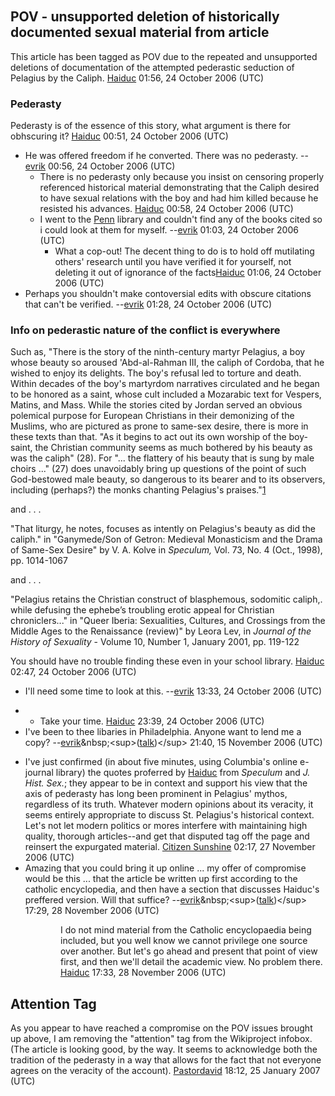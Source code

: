<article id="6740615" title=Talk:Pelagius of Córdoba>
	<talkpage id="6740615" title="Talk:Pelagius of Córdoba">
{{WikiProjectBannerShell|1=
{{WikiProject Biography|living=no|class=Start|listas=Pelagius Of Cordova}}
{{WikiProject Spain|class=Start}}
{{WikiProject Saints|class=start|importance=Low}}
}}

== POV - unsupported deletion of historically documented sexual material from article ==

This article has been tagged as POV due to the repeated and unsupported deletions of documentation of the attempted pederastic seduction of Pelagius by the Caliph. [[User:Haiduc|Haiduc]] 01:56, 24 October 2006 (UTC)
=== Pederasty  ===

Pederasty is of the essence of this story, what argument is there for obhscuring it? [[User:Haiduc|Haiduc]] 00:51, 24 October 2006 (UTC)
*He was offered freedom if he converted. There was no pederasty. --[[User:Evrik|evrik]] 00:56, 24 October 2006 (UTC)
**There is no pederasty only because you insist on censoring properly referenced historical material demonstrating that the Caliph desired to have sexual relations with the boy and had him killed because he resisted his advances. [[User:Haiduc|Haiduc]] 00:58, 24 October 2006 (UTC)
**I went to the [[University_Of_Pennsylvania#Libraries|Penn]] library and couldn't find any of the books cited so i could look at them for myself. --[[User:Evrik|evrik]] 01:03, 24 October 2006 (UTC)
***What a cop-out! The decent thing to do is to hold off mutilating others' research until you have verified it for yourself, not deleting it out of ignorance of the facts[[User:Haiduc|Haiduc]] 01:06, 24 October 2006 (UTC)
*Perhaps you shouldn't make contoversial edits with obscure citations that can't be verified. --[[User:Evrik|evrik]] 01:28, 24 October 2006 (UTC)

=== Info on pederastic nature of the conflict is everywhere ===

Such as, &quot;There is the story of the ninth-century martyr Pelagius, a boy whose beauty so aroused 'Abd-al-Rahman III, the caliph of Cordoba, that he wished to enjoy its delights. The boy's refusal led to torture and death. Within decades of the boy's martyrdom narratives circulated and he began to be honored as a saint, whose cult included a Mozarabic text for Vespers, Matins, and Mass. While the stories cited by Jordan served an obvious polemical purpose for European Christians in their demonizing of the Muslims, who are pictured as prone to same-sex desire, there is more in these texts than that. &quot;As it begins to act out its own worship of the boy-saint, the Christian community seems as much bothered by his beauty as was the caliph&quot; (28). For &quot;... the flattery of his beauty that is sung by male choirs ...&quot; (27) does unavoidably bring up questions of the point of such God-bestowed male beauty, so dangerous to its bearer and to its observers, including (perhaps?) the monks chanting Pelagius's praises.&quot;[http://findarticles.com/p/articles/mi_m2096/is_n2_v48/ai_20968469]

and . . .

&quot;That liturgy, he notes, focuses as intently on Pelagius's beauty as did the caliph.&quot; in &quot;Ganymede/Son of Getron: Medieval Monasticism and the Drama of Same-Sex Desire&quot; by V. A. Kolve in ''Speculum,'' Vol. 73, No. 4 (Oct., 1998), pp. 1014-1067

and . . .

&quot;Pelagius retains the Christian construct of blasphemous, sodomitic caliph,. while defusing the ephebe’s troubling erotic appeal for Christian chroniclers...&quot; in &quot;Queer Iberia: Sexualities, Cultures, and Crossings from the Middle Ages to the Renaissance (review)&quot; by Leora Lev, in ''Journal of the History of Sexuality'' - Volume 10, Number 1, January 2001, pp. 119-122 

You should have no trouble finding these even in your school library. [[User:Haiduc|Haiduc]] 02:47, 24 October 2006 (UTC)
*I'll need some time to look at this. --[[User:Evrik|evrik]] 13:33, 24 October 2006 (UTC)

**Take your time. [[User:Haiduc|Haiduc]] 23:39, 24 October 2006 (UTC)
*I've been to thee libaries in Philadelphia. Anyone want to lend me a copy? --[[User:evrik|evrik]]&amp;nbsp;&lt;sup&gt;([[User talk:evrik|talk]])&lt;/sup&gt; 21:40, 15 November 2006 (UTC)

*I've just confirmed (in about five minutes, using Columbia's online e-journal library) the quotes proferred by [[User:Haiduc|Haiduc]] from ''Speculum'' and ''J. Hist. Sex.''; they appear to be in context and support his view that the axis of pederasty has long been prominent in Pelagius' mythos, regardless of its truth. Whatever modern opinions about its veracity, it seems entirely appropriate to discuss St. Pelagius's historical context. Let's not let modern politics or mores interfere with maintaining high quality, thorough articles--and get that disputed tag off the page and reinsert the expurgated material. [[User:Citizensunshine|Citizen Sunshine]] 02:17, 27 November 2006 (UTC)
*Amazing that you could bring it up online ... my offer of compromise would be this ... that the article be written up first according to the catholic encyclopedia, and then have a section that discusses Haiduc's preffered version. Will that suffice? --[[User:evrik|evrik]]&amp;nbsp;&lt;sup&gt;([[User talk:evrik|talk]])&lt;/sup&gt; 17:29, 28 November 2006 (UTC)

::I do not mind material from the Catholic encyclopaedia being included, but you well know we cannot privilege one source over another. But let's go ahead and present that point of view first, and then we'll detail the academic view. No problem there. [[User:Haiduc|Haiduc]] 17:33, 28 November 2006 (UTC)

==Attention Tag==
As you appear to have reached a compromise on the POV issues brought up above, I am removing the &quot;attention&quot; tag from the Wikiproject infobox.  (The article is looking good, by the way.  It seems to acknowledge both the tradition of the pederasty in a way that allows for the fact that not everyone agrees on the veracity of the account).  [[User:Pastordavid|Pastordavid]] 18:12, 25 January 2007 (UTC)
	</talkpage>
</article>